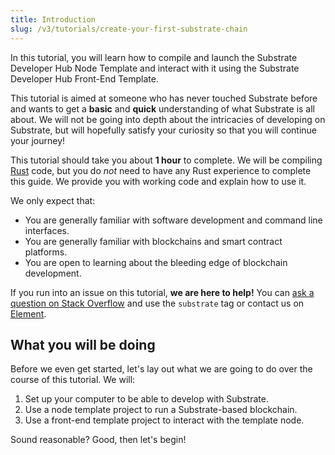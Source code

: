 ```yaml
---
title: Introduction
slug: /v3/tutorials/create-your-first-substrate-chain
---
```



In this tutorial, you will learn how to compile and launch the Substrate Developer Hub Node Template
and interact with it using the Substrate Developer Hub Front-End Template.

This tutorial is aimed at someone who has never touched Substrate before and wants to get a
**basic** and **quick** understanding of what Substrate is all about. We will not be going into
depth about the intricacies of developing on Substrate, but will hopefully satisfy your curiosity so
that you will continue your journey!

This tutorial should take you about **1 hour** to complete. We will be compiling
[Rust](https://www.rust-lang.org/) code, but you do _not_ need to have any Rust experience to complete
this guide. We provide you with working code and explain how to use it.

We only expect that:

- You are generally familiar with software development and command line interfaces.
- You are generally familiar with blockchains and smart contract platforms.
- You are open to learning about the bleeding edge of blockchain development.

If you run into an issue on this tutorial, **we are here to help!** You can
[ask a question on Stack Overflow](https://stackoverflow.com/questions/tagged/substrate) and use the
`substrate` tag or contact us on
[Element](https://matrix.to/#/#substrate-technical:matrix.org).

## What you will be doing

Before we even get started, let's lay out what we are going to do over the course of this tutorial.
We will:

1. Set up your computer to be able to develop with Substrate.
2. Use a node template project to run a Substrate-based blockchain.
3. Use a front-end template project to interact with the template node.

Sound reasonable? Good, then let's begin!
